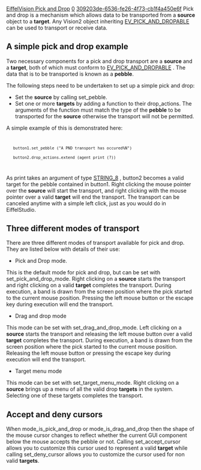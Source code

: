 [[Property:title|EiffelVision Pick and Drop]]
[[Property:weight|0]]
[[Property:uuid|309203de-6536-fe26-4f73-cb1f4a450e6f]]
Pick and drop is a mechanism which allows data to be transported from a '''source''' object to a '''target'''. Any Vision2 object inheriting [[ref:libraries/vision2/reference/ev_pick_and_dropable_chart|EV_PICK_AND_DROPABLE]]  can be used to transport or receive data. 

==A simple pick and drop example==

Two necessary components for a pick and drop transport are a '''source''' and a '''target''', both of which must conform to [[ref:libraries/vision2/reference/ev_pick_and_dropable_chart|EV_PICK_AND_DROPABLE]] . The data that is to be transported is known as a '''pebble'''. 

The following steps need to be undertaken to set up a simple pick and drop: 
* Set the '''source''' by calling set_pebble. 
* Set one or more '''targets''' by adding a function to their drop_actions. The arguments of the function must match the type of the '''pebble''' to be transported for the '''source''' otherwise the transport will not be permitted. 

A simple example of this is demonstrated here: 
<code>
	button1.set_pebble ("A PND transport has occured%N")
	button2.drop_actions.extend (agent print (?))
</code>

As print takes an argument of type [[ref:/libraries/base/reference/string_8_chart|STRING_8]] , button2 becomes a valid target for the pebble contained in button1. Right clicking the mouse pointer over the '''source''' will start the transport, and right clicking with the mouse pointer over a valid '''target''' will end the transport. The transport can be canceled anytime with a simple left click, just as you would do in EiffelStudio. 

{{note|When a transport completes, the '''pebble''' that was transported is passed as an argument to all features in the '''targets''' drop_actions whose argument type matches the '''pebble'''. }}

==Three different modes of transport==

There are three different modes of transport available for pick and drop. They are listed below with details of their use: 
* Pick and Drop mode. <br/>
This is the default mode for pick and drop, but can be set with <eiffel>set_pick_and_drop_mode</eiffel>. Right clicking on a '''source''' starts the transport and right clicking on a valid '''target''' completes the transport. During execution, a band is drawn from the screen position where the pick started to the current mouse position. Pressing the left mouse button or the escape key during execution will end the transport. 
* Drag and drop mode <br/>
This mode can be set with <eiffel>set_drag_and_drop_mode</eiffel>. Left clicking on a '''source''' starts the transport and releasing the left mouse button over a valid '''target''' completes the transport. During execution, a band is drawn from the screen position where the pick started to the current mouse position. Releasing the left mouse button or pressing the escape key during execution will end the transport. 
* Target menu mode <br/>
This mode can be set with <eiffel>set_target_menu_mode</eiffel>. Right clicking on a '''source''' brings up a menu of all the valid drop '''targets''' in the system. Selecting one of these targets completes the transport. 


==Accept and deny cursors==

When <eiffel>mode_is_pick_and_drop</eiffel> or <eiffel> mode_is_drag_and_drop</eiffel> then the shape of the mouse cursor changes to reflect whether the current GUI component below the mouse accepts the pebble or not. Calling <eiffel>set_accept_cursor</eiffel> allows you to customize this cursor used to represent a valid '''target''' while calling <eiffel>set_deny_cursor</eiffel> allows you to customize the cursor used for non valid '''targets'''. 


